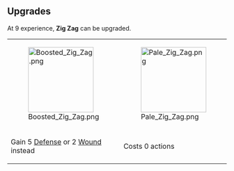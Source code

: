 {{Card
|rarity = Uncommon
|decktype = Battle
|cardtype = Maneuver
|character = Sal
|keywords = 
|upgradeable = Yes
|expreq = 9
|upgrade1 = Boosted Zig Zag
|upgrade2 = Pale Zig Zag}}
{{Quote|Hold still!}}

==Upgrades==
At 9 experience, '''Zig Zag''' can be upgraded.
{| class="wikitable" style="text-align:center"
|-
|[[File:Boosted Zig Zag.png|150px]]
|[[File:Pale Zig Zag.png|150px]]
|-
!Gain 5 [[Defense]] or 2 [[Wound]] instead
!Costs 0 actions
|}